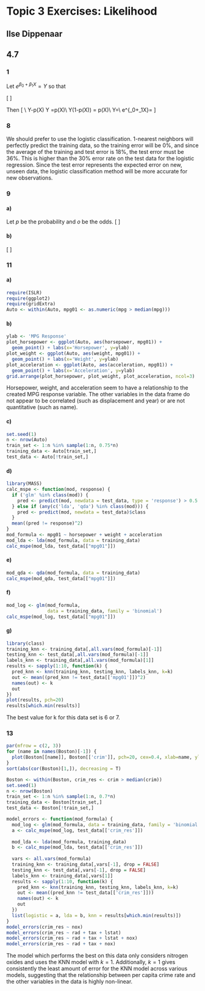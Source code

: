# Topic 3 Exercises: Likelihood

## Ilse Dippenaar

## 4.7

### 1

Let $e^{\beta_0+\beta_1X} = Y$ so that

\[
\begin{align}
p(X)&=\frac{e^{\beta_0+\beta_1X}}{1+e^{\beta_0+\beta_1X}} \\
&=\frac{Y}{1+Y}
\end{align}
\]

Then 
\[
\begin{align*}
Y &= p(X)(1+Y)\\
&= p(X)+p(X)\ Y\\
\end{align*}\\
Y-p(X)\ Y =p(X)\\
Y(1-p(X)) = p(X)\\
Y=\frac{p(X)}{1-p(X)}\\
e^{\beta_0+\beta_1X}=\frac{p(X)}{1-p(X)}
\]

### 8
We should prefer to use the logistic classification. 1-nearest neighbors will perfectly predict the training data, so the training error will be 0%, and since the average of the training and test error is 18%, the test error must be 36%. This is higher than the 30% error rate on the test data for the logistic regression. Since the test error represents the expected error on new, unseen data, the logistic classification method will be more accurate for new observations.

### 9

#### a)
Let $p$ be the probability and $o$ be the odds.
\[
\begin{align}
p&=\frac{o}{1+o}\\
&=\frac{0.37}{1.37}\\
&\approx 0.27
\end{align}
\]

#### b)
\[
\begin{align}
o&=\frac{p}{1-p}\\
&=\frac{0.16}{0.84}\\
&\approx 0.19
\end{align}
\]

### 11
#### a)
```r
require(ISLR)
require(ggplot2)
require(gridExtra)
Auto <- within(Auto, mpg01 <- as.numeric(mpg > median(mpg)))
```

#### b)
```r
ylab <- 'MPG Response'
plot_horsepower <- ggplot(Auto, aes(horsepower, mpg01)) + 
  geom_point() + labs(x='Horsepower', y=ylab)
plot_weight <- ggplot(Auto, aes(weight, mpg01)) + 
  geom_point() + labs(x='Weight', y=ylab)
plot_acceleration <- ggplot(Auto, aes(acceleration, mpg01)) + 
  geom_point() + labs(x='Acceleration', y=ylab)
grid.arrange(plot_horsepower, plot_weight, plot_acceleration, ncol=3)
```

Horsepower, weight, and acceleration seem to have a relationship to the created MPG response variable. The other variables in the data  frame do not appear to be correlated (such as displacement and year) or are not quantitative (such as name).

#### c)
```r
set.seed(1)
n <- nrow(Auto)
train_set <- 1:n %in% sample(1:n, 0.75*n)
training_data <- Auto[train_set,]
test_data <- Auto[!train_set,]
```

#### d)

```r
library(MASS)
calc_mspe <- function(mod, response) {
  if ('glm' %in% class(mod)) {
    pred <- predict(mod, newdata = test_data, type = 'response') > 0.5
  } else if (any(c('lda', 'qda') %in% class(mod))) {
    pred <- predict(mod, newdata = test_data)$class
  }
  mean((pred != response)^2)
}
mod_formula <- mpg01 ~ horsepower + weight + acceleration
mod_lda <- lda(mod_formula, data = training_data)
calc_mspe(mod_lda, test_data[["mpg01"]])
```

#### e)
```r
mod_qda <- qda(mod_formula, data = training_data)
calc_mspe(mod_qda, test_data[["mpg01"]])
```

#### f)
```r
mod_log <- glm(mod_formula, 
               data = training_data, family = 'binomial')
calc_mspe(mod_log, test_data[["mpg01"]])
```

#### g)
```r
library(class)
training_knn <- training_data[,all.vars(mod_formula)[-1]]
testing_knn <- test_data[,all.vars(mod_formula)[-1]]
labels_knn <- training_data[,all.vars(mod_formula)[1]]
results <- sapply(1:10, function(k) {
  pred_knn <- knn(training_knn, testing_knn, labels_knn, k=k)
  out <- mean((pred_knn != test_data[['mpg01']])^2)
  names(out) <- k
  out
})
plot(results, pch=20)
results[which.min(results)]
```

The best value for k for this data set is 6 or 7. 

### 13

```r
par(mfrow = c(2, 3))
for (name in names(Boston)[-1]) {
  plot(Boston[[name]], Boston[['crim']], pch=20, cex=0.4, xlab=name, ylab='crim')
}
sort(abs(cor(Boston)[1,]), decreasing = T)
```
```r
Boston <- within(Boston, crim_res <- crim > median(crim))
set.seed(1)
n <- nrow(Boston)
train_set <- 1:n %in% sample(1:n, 0.7*n)
training_data <- Boston[train_set,]
test_data <- Boston[!train_set,]
```

```r
model_errors <- function(mod_formula) {
  mod_log <- glm(mod_formula, data = training_data, family = 'binomial')
  a <- calc_mspe(mod_log, test_data[['crim_res']])
  
  mod_lda <- lda(mod_formula, training_data)
  b <- calc_mspe(mod_lda, test_data[['crim_res']])
  
  vars <- all.vars(mod_formula)
  training_knn <- training_data[,vars[-1], drop = FALSE]
  testing_knn <- test_data[,vars[-1], drop = FALSE]
  labels_knn <- training_data[,vars[1]]
  results <- sapply(1:10, function(k) {
    pred_knn <- knn(training_knn, testing_knn, labels_knn, k=k)
    out <- mean((pred_knn != test_data[['crim_res']]))
    names(out) <- k
    out
  })
  list(logistic = a, lda = b, knn = results[which.min(results)])
}
model_errors(crim_res ~ nox)
model_errors(crim_res ~ rad + tax + lstat)
model_errors(crim_res ~ rad + tax + lstat + nox)
model_errors(crim_res ~ rad + tax + nox)
```

The model which performs the best on this data only considers nitrogen oxides and uses the KNN model with $k=1$. Additionally, $k=1$ gives consistently the least amount of error for the KNN model across various models, suggesting that the relationship between per capita crime rate and the other variables in the data is highly non-linear. 
